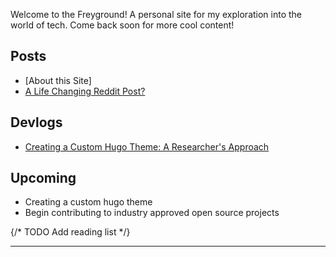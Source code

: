 Welcome to the Freyground! A personal site for my exploration into the world of
tech. Come back soon for more cool content!

## Posts

- [About this Site]
- [A Life Changing Reddit Post?]()

## Devlogs

- [Creating a Custom Hugo Theme: A Researcher's Approach]()

## Upcoming

- Creating a custom hugo theme
- Begin contributing to industry approved open source projects

{/* TODO Add reading list */}

---
